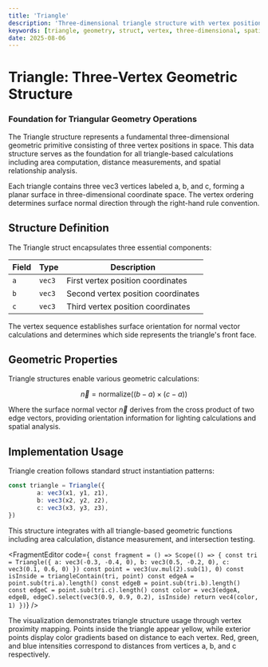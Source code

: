 ```yaml
---
title: 'Triangle'
description: 'Three-dimensional triangle structure with vertex position data'
keywords: [triangle, geometry, struct, vertex, three-dimensional, spatial structure]
date: 2025-08-06
---
```



# Triangle: Three-Vertex Geometric Structure

### Foundation for Triangular Geometry Operations

The Triangle structure represents a fundamental three-dimensional geometric primitive consisting of three vertex positions in space. This data structure serves as the foundation for all triangle-based calculations including area computation, distance measurements, and spatial relationship analysis.

Each triangle contains three vec3 vertices labeled a, b, and c, forming a planar surface in three-dimensional coordinate space. The vertex ordering determines surface normal direction through the right-hand rule convention.

## Structure Definition

The Triangle struct encapsulates three essential components:

| Field | Type   | Description                        |
| ----- | ------ | ---------------------------------- |
| `a`   | `vec3` | First vertex position coordinates  |
| `b`   | `vec3` | Second vertex position coordinates |
| `c`   | `vec3` | Third vertex position coordinates  |

The vertex sequence establishes surface orientation for normal vector calculations and determines which side represents the triangle's front face.

## Geometric Properties

Triangle structures enable various geometric calculations:

$$\vec{n} = \text{normalize}((b - a) \times (c - a))$$

Where the surface normal vector $\vec{n}$ derives from the cross product of two edge vectors, providing orientation information for lighting calculations and spatial analysis.

## Implementation Usage

Triangle creation follows standard struct instantiation patterns:

```typescript
const triangle = Triangle({
        a: vec3(x1, y1, z1),
        b: vec3(x2, y2, z2),
        c: vec3(x3, y3, z3),
})
```

This structure integrates with all triangle-based geometric functions including area calculation, distance measurement, and intersection testing.

<FragmentEditor
        code={`
const fragment = () => Scope(() => {
        const tri = Triangle({
                a: vec3(-0.3, -0.4, 0),
                b: vec3(0.5, -0.2, 0),
                c: vec3(0.1, 0.6, 0)
        })
        const point = vec3(uv.mul(2).sub(1), 0)
        const isInside = triangleContain(tri, point)
        const edgeA = point.sub(tri.a).length()
        const edgeB = point.sub(tri.b).length()
        const edgeC = point.sub(tri.c).length()
        const color = vec3(edgeA, edgeB, edgeC).select(vec3(0.9, 0.9, 0.2), isInside)
        return vec4(color, 1)
})`}
/>

The visualization demonstrates triangle structure usage through vertex proximity mapping. Points inside the triangle appear yellow, while exterior points display color gradients based on distance to each vertex. Red, green, and blue intensities correspond to distances from vertices a, b, and c respectively.
